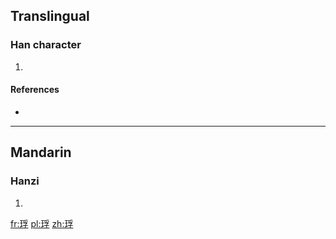 ==Translingual==

===Han character===
{{Han char|rn=96|rad=玉|as=07|sn=11|four=1214<sub>7</sub>|canj=一土月弓木 (MGBND)}}

# {{defn|Han|sort=玉07}}

====References====
* {{Han ref|kx=0733.060|dkj=21016|dj=1145.030|hdz=21117.170|uh=7408|ud=29704|bh=D679|bd=54905}}

----

==Mandarin==

===Hanzi===
{{cmn-hanzi|pin=[[fú]] ([[fu2]])|wg=fu<sup>2</sup>}}

# {{defn|lang=cmn|sort=玉07}}

[[fr:琈]]
[[pl:琈]]
[[zh:琈]]